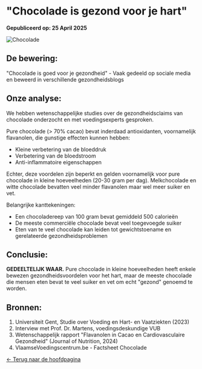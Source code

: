 # "Chocolade is gezond voor je hart"

**Gepubliceerd op: 25 April 2025**

![Chocolade](/images/chocolade.jpg)

## De bewering:
"Chocolade is goed voor je gezondheid" - Vaak gedeeld op sociale media en beweerd in verschillende gezondheidsblogs

## Onze analyse:
We hebben wetenschappelijke studies over de gezondheidsclaims van chocolade onderzocht en met voedingsexperts gesproken.

Pure chocolade (> 70% cacao) bevat inderdaad antioxidanten, voornamelijk flavanolen, die gunstige effecten kunnen hebben:
- Kleine verbetering van de bloeddruk
- Verbetering van de bloedstroom
- Anti-inflammatoire eigenschappen

Echter, deze voordelen zijn beperkt en gelden voornamelijk voor pure chocolade in kleine hoeveelheden (20-30 gram per dag). Melkchocolade en witte chocolade bevatten veel minder flavanolen maar wel meer suiker en vet.

Belangrijke kanttekeningen:
- Een chocoladereep van 100 gram bevat gemiddeld 500 calorieën
- De meeste commerciële chocolade bevat veel toegevoegde suiker
- Eten van te veel chocolade kan leiden tot gewichtstoename en gerelateerde gezondheidsproblemen

## Conclusie:
**GEDEELTELIJK WAAR.** Pure chocolade in kleine hoeveelheden heeft enkele bewezen gezondheidsvoordelen voor het hart, maar de meeste chocolade die mensen eten bevat te veel suiker en vet om echt "gezond" genoemd te worden.

## Bronnen:
1. Universiteit Gent, Studie over Voeding en Hart- en Vaatziekten (2023)
2. Interview met Prof. Dr. Martens, voedingsdeskundige VUB
3. Wetenschappelijk rapport "Flavanolen in Cacao en Cardiovasculaire Gezondheid" (Journal of Nutrition, 2024)
4. VlaamseVoedingscentrum.be - Factsheet Chocolade

[← Terug naar de hoofdpagina](/)